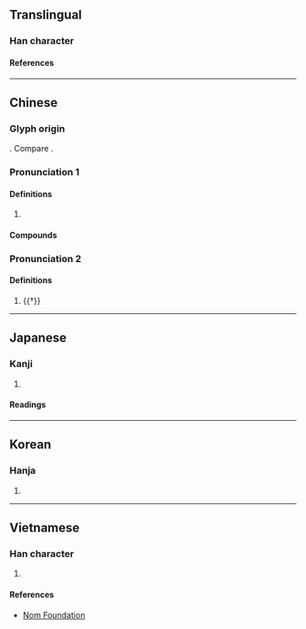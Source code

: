 {{character info/new}}
==Translingual==

===Han character===
{{Han char|rn=61|rad=心|as=03|sn=7|four=21331|canj=XYMP,YMP|ids=⿱上心}}

====References====
{{Han ref|kx=0376.080|dkj=10316|dj=0702.170|hdz=42270.010|uh=5FD0}}

----

==Chinese==
{{zh-forms}}

===Glyph origin===
{{Han etym}}
{{Han compound|上|心|ls=ic|t1=up|t2=heart}}. Compare {{och-l|忑}}.

===Pronunciation 1===
{{zh-pron
|m=tǎn
|c=taan2
|h=
|md=tāng
|mn=thám
|w=2thoe
|mc=
|oc=y
|cat=
}}

====Definitions====
{{zh-hanzi}}

# {{zh-only|忐忑}}

====Compounds====
{{zh-der|忑忑忐忐|怵怵忐忐|忐忑不定|忐忑不安|忐忑|忐忐忑忑|忐上忑下}}

===Pronunciation 2===
{{zh-pron
|m=kěng
|c=
|h=
|md=
|mn=
|w=
|cat=
}}

====Definitions====
{{zh-hanzi}}

# {{†}} {{zh-only|忐忑|tr=kěngdǎo}}

----

==Japanese==

===Kanji===
{{ja-kanji|grade=|rs=心03}}

# {{defn|lang=ja|sort=心03}}

====Readings====
{{ja-readings
|on=くん, こう, きょう
|kun=むなしい
}}

----

==Korean==

===Hanja===
{{ko-hanja|탐}}

# {{defn|lang=ko|sort=心03}}

----

==Vietnamese==

===Han character===
{{vi-readings|rs=心03|reading=thảm}}

# {{defn|lang=vi|sort=心03}}

====References====
* [http://nomfoundation.org/common/nom_details.php?codepoint=5fd0 Nom Foundation]

{{cln|vi|Han tu}}